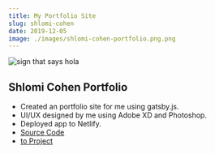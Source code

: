 ```yaml
---
title: My Portfolio Site
slug: shlomi-cohen
date: 2019-12-05
image: ./images/shlomi-cohen-portfolio.png.png
---
```


![sign that says hola](./images/shlomi-cohen-portfolio.png)

## Shlomi Cohen Portfolio

- Created an portfolio site for me using gatsby.js.
- UI/UX designed by me using Adobe XD and Photoshop.
- Deployed app to Netlify.
- <a href="https://github.com/shlommi/shlomi-cohen-portfolio" target="_blank">
    Source Code
  </a>
- <a href="https://shlomi-cohen.netlify.com/" target="_blank">
    to Project
  </a>
